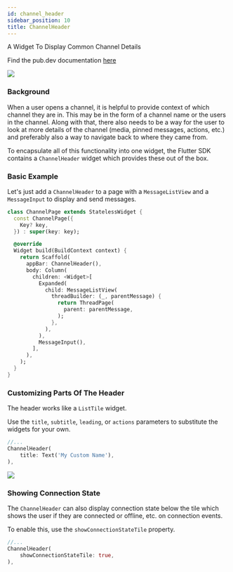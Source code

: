 ```yaml
---
id: channel_header
sidebar_position: 10
title: ChannelHeader
---
```


A Widget To Display Common Channel Details

Find the pub.dev documentation [here](https://pub.dev/documentation/stream_chat_flutter/latest/stream_chat_flutter/ChannelHeader-class.html)

![](../assets/channel_header.png)

### Background

When a user opens a channel, it is helpful to provide context of which channel they are in. This may
be in the form of a channel name or the users in the channel. Along with that, there also needs to be
a way for the user to look at more details of the channel (media, pinned messages, actions, etc.) and
preferably also a way to navigate back to where they came from.

To encapsulate all of this functionality into one widget, the Flutter SDK contains a `ChannelHeader`
widget which provides these out of the box.

### Basic Example

Let's just add a `ChannelHeader` to a page with a `MessageListView` and a `MessageInput` to display
and send messages.

```dart
class ChannelPage extends StatelessWidget {
  const ChannelPage({
    Key? key,
  }) : super(key: key);

  @override
  Widget build(BuildContext context) {
    return Scaffold(
      appBar: ChannelHeader(),
      body: Column(
        children: <Widget>[
          Expanded(
            child: MessageListView(
              threadBuilder: (_, parentMessage) {
                return ThreadPage(
                  parent: parentMessage,
                );
              },
            ),
          ),
          MessageInput(),
        ],
      ),
    );
  }
}
```

### Customizing Parts Of The Header

The header works like a `ListTile` widget.

Use the `title`, `subtitle`, `leading`, or `actions` parameters to substitute the widgets for your own.

```dart
//...
ChannelHeader(
    title: Text('My Custom Name'),
),
```

![](../assets/channel_header_custom_title.png)

### Showing Connection State

The `ChannelHeader` can also display connection state below the tile which shows the user if they
are connected or offline, etc. on connection events.

To enable this, use the `showConnectionStateTile` property.

```dart
//...
ChannelHeader(
    showConnectionStateTile: true,
),
```
